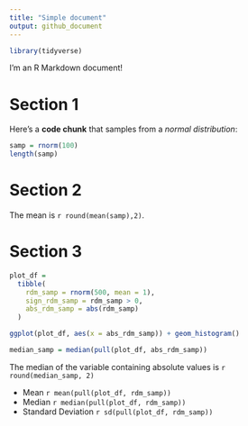 ```yaml
---
title: "Simple document"
output: github_document
---
```


```r
library(tidyverse)
```


I'm an R Markdown document! 

# Section 1

Here's a **code chunk** that samples from 
a _normal distribution_:

```r
samp = rnorm(100)
length(samp)
```

# Section 2

The mean is `r round(mean(samp),2)`.

# Section 3


```r
plot_df = 
  tibble(
    rdm_samp = rnorm(500, mean = 1),
    sign_rdm_samp = rdm_samp > 0,
    abs_rdm_samp = abs(rdm_samp)
  )

ggplot(plot_df, aes(x = abs_rdm_samp)) + geom_histogram()

median_samp = median(pull(plot_df, abs_rdm_samp))
```
The median of the variable containing absolute values is `r round(median_samp, 2)`

* Mean `r mean(pull(plot_df, rdm_samp))`
* Median `r median(pull(plot_df, rdm_samp))`
* Standard Deviation `r sd(pull(plot_df, rdm_samp))`